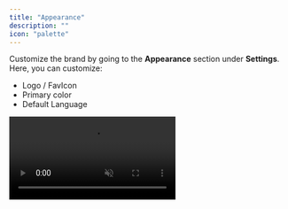 ```yaml
---
title: "Appearance"
description: ""
icon: "palette"
---
```


<Snippet file="enterprise-feature.mdx" />

Customize the brand by going to the **Appearance** section under **Settings**. Here, you can customize:

- Logo / FavIcon
- Primary color
- Default Language

<video controls autoplay muted loop playsinline className="w-full aspect-video" src="https://cdn.activepieces.com/videos/showcase/appearance.mp4">
</video>
